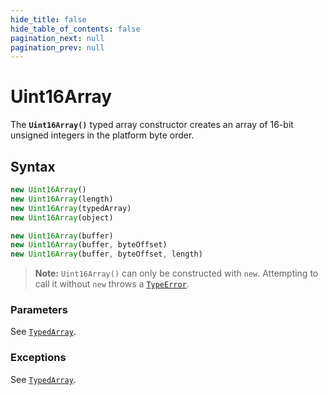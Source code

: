 ```yaml
---
hide_title: false
hide_table_of_contents: false
pagination_next: null
pagination_prev: null
---
```

# Uint16Array

The **`Uint16Array()`** typed array constructor creates an
array of 16-bit unsigned integers in the platform byte order.

## Syntax

```js
new Uint16Array()
new Uint16Array(length)
new Uint16Array(typedArray)
new Uint16Array(object)

new Uint16Array(buffer)
new Uint16Array(buffer, byteOffset)
new Uint16Array(buffer, byteOffset, length)
```

> **Note:** `Uint16Array()` can only be constructed with `new`. Attempting to call it without `new` throws a [`TypeError`](../../globals/TypeError/TypeError.md).

### Parameters

See [`TypedArray`](https://developer.mozilla.org/docs/Web/JavaScript/Reference/Global_Objects/TypedArray#parameters).

### Exceptions

See [`TypedArray`](https://developer.mozilla.org/docs/Web/JavaScript/Reference/Global_Objects/TypedArray#exceptions).
